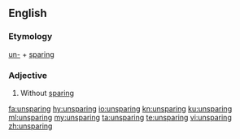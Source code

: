 ==English==

===Etymology===
[[un-]] + [[sparing]]

===Adjective===
{{en-adj}}

#Without [[sparing]]

[[fa:unsparing]]
[[hy:unsparing]]
[[io:unsparing]]
[[kn:unsparing]]
[[ku:unsparing]]
[[ml:unsparing]]
[[my:unsparing]]
[[ta:unsparing]]
[[te:unsparing]]
[[vi:unsparing]]
[[zh:unsparing]]